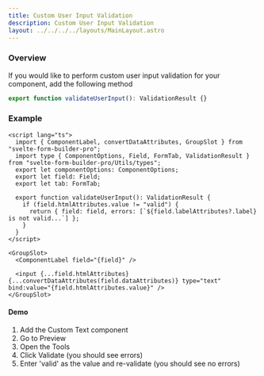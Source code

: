 ```yaml
---
title: Custom User Input Validation
description: Custom User Input Validation
layout: ../../../../layouts/MainLayout.astro
---
```



### Overview

If you would like to perform custom user input validation for your component, add the following method

```ts
export function validateUserInput(): ValidationResult {}
```

### Example

```svelte
<script lang="ts">
  import { ComponentLabel, convertDataAttributes, GroupSlot } from "svelte-form-builder-pro";
  import type { ComponentOptions, Field, FormTab, ValidationResult } from "svelte-form-builder-pro/Utils/types";
  export let componentOptions: ComponentOptions;
  export let field: Field;
  export let tab: FormTab;

  export function validateUserInput(): ValidationResult {
    if (field.htmlAttributes.value != "valid") {
      return { field: field, errors: [`${field.labelAttributes?.label} is not valid...`] };
    }
  }
</script>

<GroupSlot>
  <ComponentLabel field="{field}" />

  <input {...field.htmlAttributes} {...convertDataAttributes(field.dataAttributes)} type="text" bind:value="{field.htmlAttributes.value}" />
</GroupSlot>
```

#### Demo

1. Add the Custom Text component
2. Go to Preview
3. Open the Tools
4. Click Validate (you should see errors)
5. Enter 'valid' as the value and re-validate (you should see no errors)

<Demo client:load />
